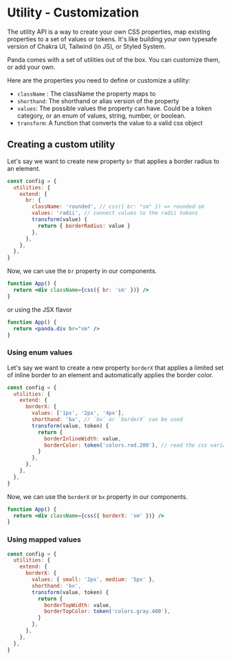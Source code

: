 # Utility - Customization

The utility API is a way to create your own CSS properties, map existing properties to a set of values or tokens. It's
like building your own typesafe version of Chakra UI, Tailwind (in JS), or Styled System.

Panda comes with a set of utilities out of the box. You can customize them, or add your own.

Here are the properties you need to define or customize a utility:

- `className` : The className the property maps to
- `shorthand`: The shorthand or alias version of the property
- `values`: The possible values the property can have. Could be a token category, or an enum of values, string, number,
  or boolean.
- `transform`: A function that converts the value to a valid css object

## Creating a custom utility

Let's say we want to create new property `br` that applies a border radius to an element.

```js
const config = {
  utilities: {
    extend: {
      br: {
        className: 'rounded', // css({ br: "sm" }) => rounded-sm
        values: 'radii', // connect values to the radii tokens
        transform(value) {
          return { borderRadius: value }
        },
      },
    },
  },
}
```

Now, we can use the `br` property in our components.

```jsx
function App() {
  return <div className={css({ br: 'sm' })} />
}
```

or using the JSX flavor

```jsx
function App() {
  return <panda.div br="sm" />
}
```

### Using enum values

Let's say we want to create a new property `borderX` that applies a limited set of inline border to an element and
automatically applies the border color.

```js
const config = {
  utilities: {
    extend: {
      borderX: {
        values: ['1px', '2px', '4px'],
        shorthand: 'bx', // `bx` or `borderX` can be used
        transform(value, token) {
          return {
            borderInlineWidth: value,
            borderColor: token('colors.red.200'), // read the css variable for red.200
          }
        },
      },
    },
  },
}
```

Now, we can use the `borderX` or `bx` property in our components.

```jsx
function App() {
  return <div className={css({ borderX: 'sm' })} />
}
```

### Using mapped values

```js
const config = {
  utilities: {
    extend: {
      borderX: {
        values: { small: '2px', medium: '5px' },
        shorthand: 'bx',
        transform(value, token) {
          return {
            borderTopWidth: value,
            borderTopColor: token('colors.gray.400'),
          }
        },
      },
    },
  },
}
```
